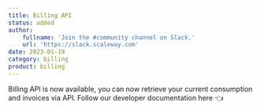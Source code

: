 ```yaml
---
title: Billing API 
status: added
author:
    fullname: 'Join the #community channel on Slack.'
    url: 'https://slack.scaleway.com'
date: 2023-01-19
category: billing
product: billing
---
```


Billing API is now available, you can now retrieve your current consumption and invoices via API. Follow our   <Link to=https://developers.scaleway.com/en/products/billing/api/>developer documentation here</Link>
 👈

